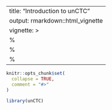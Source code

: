 
---
title: "Introduction to unCTC"
output: rmarkdown::html_vignette
vignette: >
  %\VignetteIndexEntry{Introduction to unCTC}
  %\VignetteEngine{knitr::rmarkdown}
  %\VignetteEncoding{UTF-8}
---

```r
knitr::opts_chunk$set(
  collapse = TRUE,
  comment = "#>"
)
```

```r
library(unCTC)
```
